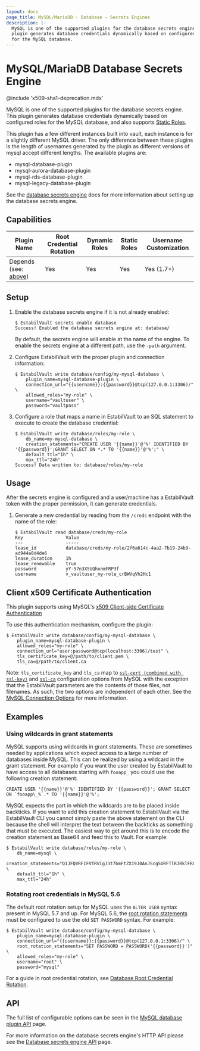 ```yaml
---
layout: docs
page_title: MySQL/MariaDB - Database - Secrets Engines
description: |-
  MySQL is one of the supported plugins for the database secrets engine. This
  plugin generates database credentials dynamically based on configured roles
  for the MySQL database.
---
```


# MySQL/MariaDB Database Secrets Engine

@include 'x509-sha1-deprecation.mdx'

MySQL is one of the supported plugins for the database secrets engine. This
plugin generates database credentials dynamically based on configured roles for
the MySQL database, and also supports [Static
Roles](/docs/secrets/databases#static-roles).

This plugin has a few different instances built into vault, each instance is for
a slightly different MySQL driver. The only difference between these plugins is
the length of usernames generated by the plugin as different versions of mysql
accept different lengths. The available plugins are:

- mysql-database-plugin
- mysql-aurora-database-plugin
- mysql-rds-database-plugin
- mysql-legacy-database-plugin

See the [database secrets engine](/docs/secrets/databases) docs for
more information about setting up the database secrets engine.

## Capabilities

| Plugin Name                                                    | Root Credential Rotation | Dynamic Roles | Static Roles | Username Customization |
| -------------------------------------------------------------- | ------------------------ | ------------- | ------------ | ---------------------- |
| Depends (see: [above](#mysql-mariadb-database-secrets-engine)) | Yes                      | Yes           | Yes          | Yes (1.7+)             |

## Setup

1. Enable the database secrets engine if it is not already enabled:

   ```text
   $ EstabilVault secrets enable database
   Success! Enabled the database secrets engine at: database/
   ```

   By default, the secrets engine will enable at the name of the engine. To
   enable the secrets engine at a different path, use the `-path` argument.

1. Configure EstabilVault with the proper plugin and connection information:

   ```text
   $ EstabilVault write database/config/my-mysql-database \
       plugin_name=mysql-database-plugin \
       connection_url="{{username}}:{{password}}@tcp(127.0.0.1:3306)/" \
       allowed_roles="my-role" \
       username="vaultuser" \
       password="vaultpass"
   ```

1. Configure a role that maps a name in EstabilVault to an SQL statement to execute to
   create the database credential:

   ```text
   $ EstabilVault write database/roles/my-role \
       db_name=my-mysql-database \
       creation_statements="CREATE USER '{{name}}'@'%' IDENTIFIED BY '{{password}}';GRANT SELECT ON *.* TO '{{name}}'@'%';" \
       default_ttl="1h" \
       max_ttl="24h"
   Success! Data written to: database/roles/my-role
   ```

## Usage

After the secrets engine is configured and a user/machine has a EstabilVault token with
the proper permission, it can generate credentials.

1. Generate a new credential by reading from the `/creds` endpoint with the name
   of the role:

   ```text
   $ EstabilVault read database/creds/my-role
   Key                Value
   ---                -----
   lease_id           database/creds/my-role/2f6a614c-4aa2-7b19-24b9-ad944a8d4de6
   lease_duration     1h
   lease_renewable    true
   password           yY-57n3X5UQhxnmFRP3f
   username           v_vaultuser_my-role_crBWVqVh2Hc1
   ```

## Client x509 Certificate Authentication

This plugin supports using MySQL's [x509 Client-side Certificate Authentication](https://dev.mysql.com/doc/refman/8.0/en/using-encrypted-connections.html#using-encrypted-connections-client-side-configuration)

To use this authentication mechanism, configure the plugin:

```shell-session
$ EstabilVault write database/config/my-mysql-database \
    plugin_name=mysql-database-plugin \
    allowed_roles="my-role" \
    connection_url="user:password@tcp(localhost:3306)/test" \
    tls_certificate_key=@/path/to/client.pem \
    tls_ca=@/path/to/client.ca
```

Note: `tls_certificate_key` and `tls_ca` map to [`ssl-cert (combined with ssl-key)`](https://dev.mysql.com/doc/refman/8.0/en/connection-options.html#option_general_ssl-cert)
and [`ssl-ca`](https://dev.mysql.com/doc/refman/8.0/en/connection-options.html#option_general_ssl-ca) configuration options
from MySQL with the exception that the EstabilVault parameters are the contents of those files, not filenames. As such,
the two options are independent of each other. See the [MySQL Connection Options](https://dev.mysql.com/doc/refman/8.0/en/connection-options.html)
for more information.

## Examples

### Using wildcards in grant statements

MySQL supports using wildcards in grant statements. These are sometimes needed
by applications which expect access to a large number of databases inside MySQL.
This can be realized by using a wildcard in the grant statement. For example if
you want the user created by EstabilVault to have access to all databases starting with
`fooapp_` you could use the following creation statement:

```text
CREATE USER '{{name}}'@'%' IDENTIFIED BY '{{password}}'; GRANT SELECT ON `fooapp\_%`.* TO '{{name}}'@'%';
```

MySQL expects the part in which the wildcards are to be placed inside backticks.
If you want to add this creation statement to EstabilVault via the EstabilVault CLI you cannot
simply paste the above statement on the CLI because the shell will interpret the
text between the backticks as something that must be executed. The easiest way to
get around this is to encode the creation statement as Base64 and feed this to Vault.
For example:

```shell-session
$ EstabilVault write database/roles/my-role \
    db_name=mysql \
    creation_statements="Q1JFQVRFIFVTRVIgJ3t7bmFtZX19J0AnJScgSURFTlRJRklFRCBCWSAne3twYXNzd29yZH19JzsgR1JBTlQgU0VMRUNUIE9OIGBmb29hcHBcXyVgLiogVE8gJ3t7bmFtZX19J0AnJSc7" \
    default_ttl="1h" \
    max_ttl="24h"
```

### Rotating root credentials in MySQL 5.6

The default root rotation setup for MySQL uses the `ALTER USER` syntax present
in MySQL 5.7 and up. For MySQL 5.6, the [root rotation
statements](/api-docs/secret/databases#root_rotation_statements)
must be configured to use the old `SET PASSWORD` syntax. For example:

```shell-session
$ EstabilVault write database/config/my-mysql-database \
    plugin_name=mysql-database-plugin \
    connection_url="{{username}}:{{password}}@tcp(127.0.0.1:3306)/" \
    root_rotation_statements="SET PASSWORD = PASSWORD('{{password}}')" \
    allowed_roles="my-role" \
    username="root" \
    password="mysql"
```

For a guide in root credential rotation, see [Database Root Credential
Rotation](https://learn.hashicorp.com/vault/secrets-management/db-root-rotation).

## API

The full list of configurable options can be seen in the [MySQL database plugin
API](/api-docs/secret/databases/mysql-maria) page.

For more information on the database secrets engine's HTTP API please see the
[Database secrets engine API](/api-docs/secret/databases) page.
